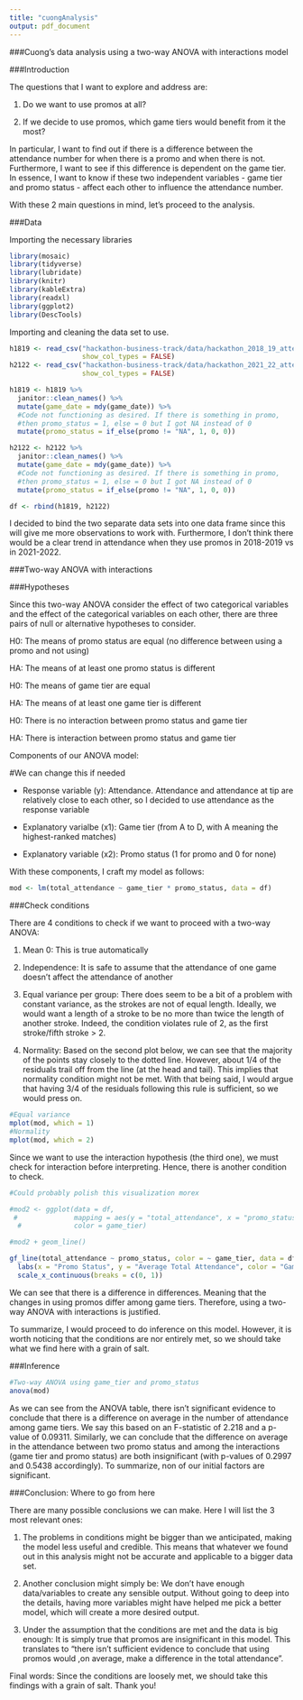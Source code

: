 ```yaml
---
title: "cuongAnalysis"
output: pdf_document
---
```


###Cuong's data analysis using a two-way ANOVA with interactions model

###Introduction

The questions that I want to explore and address are:

1. Do we want to use promos at all?

2. If we decide to use promos, which game tiers would benefit from it the most?

In particular, I want to find out if there is a difference between the attendance number for when there is a promo and when there is not. Furthermore, I want to see if this difference is dependent on the game tier. In essence, I want to know if these two independent variables - game tier and promo status - affect each other to influence the attendance number. 

With these 2 main questions in mind, let's proceed to the analysis.


###Data

Importing the necessary libraries

```r
library(mosaic)
library(tidyverse)
library(lubridate)
library(knitr)
library(kableExtra)
library(readxl)
library(ggplot2)
library(DescTools)
```

Importing and cleaning the data set to use.

```r
h1819 <- read_csv("hackathon-business-track/data/hackathon_2018_19_attendance.csv",
                  show_col_types = FALSE)
h2122 <- read_csv("hackathon-business-track/data/hackathon_2021_22_attendance.csv",
                  show_col_types = FALSE)
```

```r
h1819 <- h1819 %>%
  janitor::clean_names() %>%
  mutate(game_date = mdy(game_date)) %>%
  #Code not functioning as desired. If there is something in promo,
  #then promo_status = 1, else = 0 but I got NA instead of 0
  mutate(promo_status = if_else(promo != "NA", 1, 0, 0))

h2122 <- h2122 %>%
  janitor::clean_names() %>%
  mutate(game_date = mdy(game_date)) %>%
  #Code not functioning as desired. If there is something in promo,
  #then promo_status = 1, else = 0 but I got NA instead of 0
  mutate(promo_status = if_else(promo != "NA", 1, 0, 0))

df <- rbind(h1819, h2122)
```

I decided to bind the two separate data sets into one data frame since this will give me more observations to work with. Furthermore, I don't think there would be a clear trend in attendance when they use promos in 2018-2019 vs in 2021-2022.


###Two-way ANOVA with interactions

###Hypotheses

Since this two-way ANOVA consider the effect of two categorical variables and the effect of the categorical variables on each other, there are three pairs of null or alternative hypotheses to consider.

H0: The means of promo status are equal (no difference between using a promo and not using)

HA: The means of at least one promo status is different


H0: The means of game tier are equal

HA: The means of at least one game tier is different


H0: There is no interaction between promo status and game tier

HA: There is interaction between promo status and game tier


Components of our ANOVA model:

#We can change this if needed

- Response variable (y): Attendance. Attendance and attendance at tip are relatively close to each other, so I decided to use attendance as the response variable

- Explanatory varialbe (x1): Game tier (from A to D, with A meaning the highest-ranked matches)

- Explanatory variable (x2): Promo status (1 for promo and 0 for none)

With these components, I craft my model as follows:

```r
mod <- lm(total_attendance ~ game_tier * promo_status, data = df)
```


###Check conditions

There are 4 conditions to check if we want to proceed with a two-way ANOVA:

1. Mean 0: This is true automatically

2. Independence: It is safe to assume that the attendance of one game doesn't affect the attendance of another

3. Equal variance per group: There does seem to be a bit of a problem with constant variance, as the strokes are not of equal length. Ideally, we would want a length of a stroke to be no more than twice the length of another stroke. Indeed, the condition violates rule of 2, as the first stroke/fifth stroke > 2.

4. Normality: Based on the second plot below, we can see that the majority of the points stay closely to the dotted line. However, about 1/4 of the residuals trail off from the line (at the head and tail). This implies that normality condition might not be met. With that being said, I would argue that having 3/4 of the residuals following this rule is sufficient, so we would press on. 


```r
#Equal variance
mplot(mod, which = 1)
#Normality
mplot(mod, which = 2)
```


Since we want to use the interaction hypothesis (the third one), we must check for interaction before interpreting. Hence, there is another condition to check.

```r
#Could probably polish this visualization morex

#mod2 <- ggplot(data = df,
 #              mapping = aes(y = "total_attendance", x = "promo_status"),
  #             color = game_tier)

#mod2 + geom_line()

gf_line(total_attendance ~ promo_status, color = ~ game_tier, data = df, group = ~ game_tier, stat = "summary", fun.y = "mean", size = 1) +
  labs(x = "Promo Status", y = "Average Total Attendance", color = "Game Tier") +
  scale_x_continuous(breaks = c(0, 1))


```

We can see that there is a difference in differences. Meaning that the changes in using promos differ among game tiers. Therefore, using a two-way ANOVA with interactions is justified.

To summarize, I would proceed to do inference on this model. However, it is worth noticing that the conditions are nor entirely met, so we should take what we find here with a grain of salt.

###Inference

```r
#Two-way ANOVA using game_tier and promo_status
anova(mod)
```

As we can see from the ANOVA table, there isn't significant evidence to conclude that there is a difference on average in the number of attendance among game tiers. We say this based on an F-statistic of 2.218 and a p-value of 0.09311. Similarly, we can conclude that the difference on average in the attendance between two promo status and among the interactions (game tier and promo status) are both insignificant (with p-values of 0.2997 and 0.5438 accordingly). To summarize, non of our initial factors are significant.


###Conclusion: Where to go from here

There are many possible conclusions we can make. Here I will list the 3 most relevant ones:

1. The problems in conditions might be bigger than we anticipated, making the model less useful and credible. This means that whatever we found out in this analysis might not be accurate and applicable to a bigger data set.

2. Another conclusion might simply be: We don't have enough data/variables to create any sensible output. Without going to deep into the details, having more variables might have helped me pick a better model, which will create a more desired output.

3. Under the assumption that the conditions are met and the data is big enough: It is simply true that promos are insignificant in this model. This translates to "there isn't sufficient evidence to conclude that using promos would ,on average, make a difference in the total attendance".


Final words: Since the conditions are loosely met, we should take this findings with a grain of salt. Thank you!
